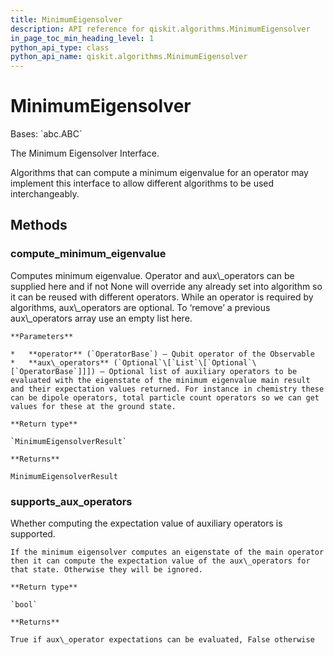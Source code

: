 ```yaml
---
title: MinimumEigensolver
description: API reference for qiskit.algorithms.MinimumEigensolver
in_page_toc_min_heading_level: 1
python_api_type: class
python_api_name: qiskit.algorithms.MinimumEigensolver
---
```


# MinimumEigensolver

<Class id="qiskit.algorithms.MinimumEigensolver" isDedicatedPage={true} github="https://github.com/qiskit/qiskit/tree/stable/0.18/qiskit/algorithms/minimum_eigen_solvers/minimum_eigen_solver.py" signature="MinimumEigensolver">
  Bases: `abc.ABC`

  The Minimum Eigensolver Interface.

  Algorithms that can compute a minimum eigenvalue for an operator may implement this interface to allow different algorithms to be used interchangeably.

  ## Methods

  ### compute\_minimum\_eigenvalue

  <Function id="qiskit.algorithms.MinimumEigensolver.compute_minimum_eigenvalue" signature="abstract MinimumEigensolver.compute_minimum_eigenvalue(operator, aux_operators=None)">
    Computes minimum eigenvalue. Operator and aux\_operators can be supplied here and if not None will override any already set into algorithm so it can be reused with different operators. While an operator is required by algorithms, aux\_operators are optional. To ‘remove’ a previous aux\_operators array use an empty list here.

    **Parameters**

    *   **operator** (`OperatorBase`) – Qubit operator of the Observable
    *   **aux\_operators** (`Optional`\[`List`\[`Optional`\[`OperatorBase`]]]) – Optional list of auxiliary operators to be evaluated with the eigenstate of the minimum eigenvalue main result and their expectation values returned. For instance in chemistry these can be dipole operators, total particle count operators so we can get values for these at the ground state.

    **Return type**

    `MinimumEigensolverResult`

    **Returns**

    MinimumEigensolverResult
  </Function>

  ### supports\_aux\_operators

  <Function id="qiskit.algorithms.MinimumEigensolver.supports_aux_operators" signature="classmethod MinimumEigensolver.supports_aux_operators()">
    Whether computing the expectation value of auxiliary operators is supported.

    If the minimum eigensolver computes an eigenstate of the main operator then it can compute the expectation value of the aux\_operators for that state. Otherwise they will be ignored.

    **Return type**

    `bool`

    **Returns**

    True if aux\_operator expectations can be evaluated, False otherwise
  </Function>
</Class>

